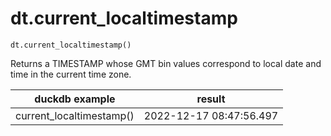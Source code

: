 # dt.current_localtimestamp { #duckops.dt.current_localtimestamp }

`dt.current_localtimestamp()`

Returns a TIMESTAMP whose GMT bin values correspond to local date and time in the current time zone.

| duckdb example | result |
| -------------- | ------ |
| current_localtimestamp() | 2022-12-17 08:47:56.497 |
